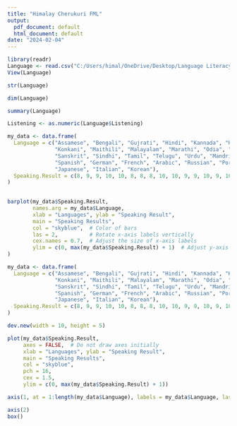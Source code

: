 ---
title: "Himalay Cherukuri FML"
output:
  pdf_document: default
  html_document: default
date: "2024-02-04"
---
```{r}
library(readr)
Language <- read.csv("C:/Users/himal/OneDrive/Desktop/Language Literacy rate.csv")
View(Language)
```
```{r}
str(Language)
```
```{r}
dim(Language)
```
```{r}
summary(Language)
```
```{r}
Listening <- as.numeric(Language$Listening)
```



```{r}
my_data <- data.frame(
  Language = c("Assamese", "Bengali", "Gujrati", "Hindi", "Kannada", "Kashmiri", 
               "Konkani", "Maithili", "Malayalam", "Marathi", "Odia", "Punjabi", 
               "Sanskrit", "Sindhi", "Tamil", "Telugu", "Urdu", "Mandrin", "English", 
               "Spanish", "German", "French", "Arabic", "Russian", "Portuguese", 
               "Japanese", "Italian", "Korean"),
  Speaking.Result = c(8, 9, 9, 10, 10, 8, 8, 8, 10, 10, 9, 9, 10, 9, 10, 10, 9, 8, 10, 10, 10, 10, 8, 9, 9, 10, 10, 8)
)
 
```
```{r}
barplot(my_data$Speaking.Result, 
        names.arg = my_data$Language,
        xlab = "Languages", ylab = "Speaking Result",
        main = "Speaking Results",
        col = "skyblue",  # Color of bars
        las = 2,          # Rotate x-axis labels vertically
        cex.names = 0.7,  # Adjust the size of x-axis labels
        ylim = c(0, max(my_data$Speaking.Result) + 1)  # Adjust y-axis limits
)
```
```{r}
my_data <- data.frame(
  Language = c("Assamese", "Bengali", "Gujrati", "Hindi", "Kannada", "Kashmiri", 
               "Konkani", "Maithili", "Malayalam", "Marathi", "Odia", "Punjabi", 
               "Sanskrit", "Sindhi", "Tamil", "Telugu", "Urdu", "Mandrin", "English", 
               "Spanish", "German", "French", "Arabic", "Russian", "Portuguese", 
               "Japanese", "Italian", "Korean"),
  Speaking.Result = c(8, 9, 9, 10, 10, 8, 8, 8, 10, 10, 9, 9, 10, 9, 10, 10, 9, 8, 10, 10, 10, 10, 8, 9, 9, 10, 10, 8)
)
```
```{r}
dev.new(width = 10, height = 5)
```

```{r}
plot(my_data$Speaking.Result, 
     axes = FALSE,  # Do not draw axes initially
     xlab = "Languages", ylab = "Speaking Result",
     main = "Speaking Results",
     col = "skyblue",
     pch = 16,
     cex = 1.5,
     ylim = c(0, max(my_data$Speaking.Result) + 1))

axis(1, at = 1:length(my_data$Language), labels = my_data$Language, las = 2, add = TRUE)

axis(2)
box()

```




